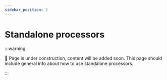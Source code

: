 ```yaml
---
sidebar_position: 2
---
```


# Standalone processors

:::warning

🚧 Page is under construction, content will be added soon.
This page should include general info about how to use standalone processors.

:::